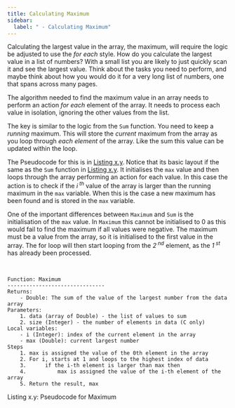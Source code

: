 ```yaml
---
title: Calculating Maximum
sidebar:
  label: " - Calculating Maximum"
---
```



Calculating the largest value in the array, the maximum, will require the logic be adjusted to use the *for each* style. How do you calculate the largest value in a list of numbers? With a small list you are likely to just quickly scan it and see the largest value. Think about the tasks you need to perform, and maybe think about how you would do it for a very long list of numbers, one that spans across many pages.

The algorithm needed to find the maximum value in an array needs to perform an action *for each* element of the array. It needs to process each value in isolation, ignoring the other values from the list.

The key is similar to the logic from the `Sum` function. You need to keep a *running* maximum. This will store the *current* maximum from the array as you loop through *each element* of the array. Like the sum this value can be updated within the loop.

The Pseudocode for this is in [Listing x.y](#ListingMaximum). Notice that its basic layout if the same as the `Sum` function in [Listing x.y](../02-02-calculating-sum#ListingSum). It initialises the `max` value and then loops through the array performing an action for each value. In this case the action is to check if the *i<sup> th</sup>*  value of the array is larger than the running maximum in the `max` variable. When this is the case a new maximum has been found and is stored in the `max` variable.

One of the important differences between `Maximum` and `Sum` is the initialisation of the `max` value. In `Maximum` this cannot be initialised to 0 as this would fail to find the maximum if all values were negative. The maximum must be a value from the array, so it is initialised to the first value in the array. The for loop will then start looping from the *2<sup> nd</sup>*  element, as the *1<sup> st</sup>*  has already been processed.

<br/>
<a id="ListingMaximum"></a>

```
Function: Maximum
-------------------------------
Returns:
    - Double: The sum of the value of the largest number from the data array
Parameters:
    1. data (array of Double) - the list of values to sum
    2. size (Integer) - the number of elements in data (C only)
Local variables:
    - i (Integer): index of the current element in the array
    - max (Double): current largest number
Steps
    1. max is assigned the value of the 0th element in the array
    2. For i, starts at 1 and loops to the highest index of data
    3.      if the i-th element is larger than max then
    4.          max is assigned the value of the i-th element of the array
    5. Return the result, max
```
<div class="caption"><span class="caption-figure-nbr">Listing x.y: </span>Pseudocode for Maximum</div>